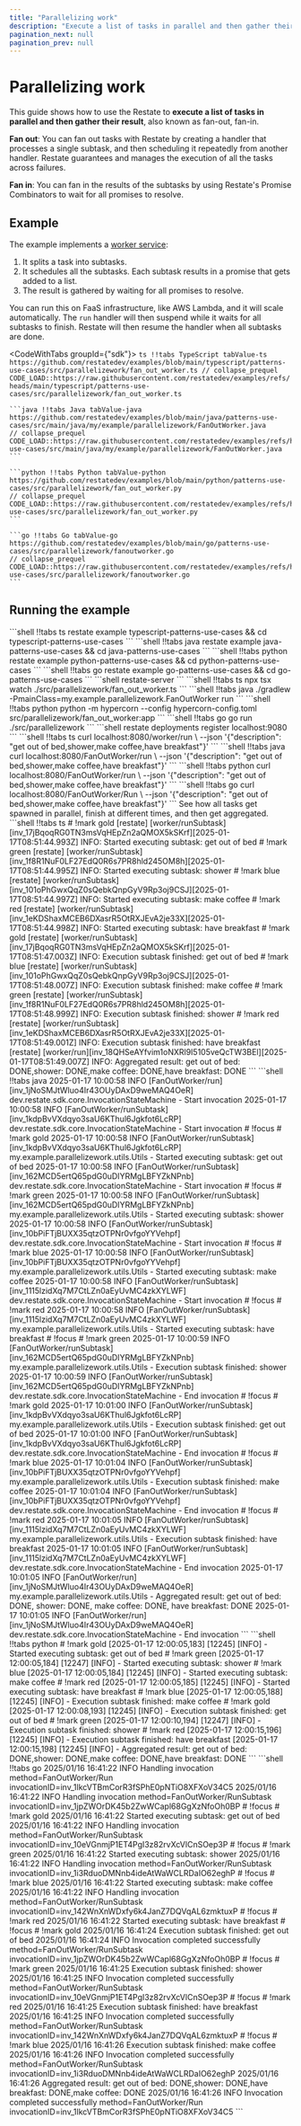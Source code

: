 ```yaml
---
title: "Parallelizing work"
description: "Execute a list of tasks in parallel and then gather their result."
pagination_next: null
pagination_prev: null
---
```



# Parallelizing work

This guide shows how to use the Restate to **execute a list of tasks in parallel and then gather their result**, also known as fan-out, fan-in.

**Fan out**: You can fan out tasks with Restate by creating a handler that processes a single subtask,
and then scheduling it repeatedly from another handler. Restate guarantees and manages the execution of all the tasks across failures.

**Fan in**: You can fan in the results of the subtasks by using Restate's Promise Combinators to wait for all promises to resolve.

## Example

The example implements a [worker service](src/parallelizework/fanoutworker.go):
1. It splits a task into subtasks.
2. It schedules all the subtasks. Each subtask results in a promise that gets added to a list.
3. The result is gathered by waiting for all promises to resolve.

You can run this on FaaS infrastructure, like AWS Lambda, and it will scale automatically.
The `run` handler will then suspend while it waits for all subtasks to finish.
Restate will then resume the handler when all subtasks are done.

<CodeWithTabs groupId={"sdk"}>
    ```ts !!tabs TypeScript tabValue-ts https://github.com/restatedev/examples/blob/main/typescript/patterns-use-cases/src/parallelizework/fan_out_worker.ts
    // collapse_prequel
    CODE_LOAD::https://raw.githubusercontent.com/restatedev/examples/refs/heads/main/typescript/patterns-use-cases/src/parallelizework/fan_out_worker.ts
    ```

    ```java !!tabs Java tabValue-java https://github.com/restatedev/examples/blob/main/java/patterns-use-cases/src/main/java/my/example/parallelizework/FanOutWorker.java
    // collapse_prequel
    CODE_LOAD::https://raw.githubusercontent.com/restatedev/examples/refs/heads/main/java/patterns-use-cases/src/main/java/my/example/parallelizework/FanOutWorker.java
    ```

    ```python !!tabs Python tabValue-python https://github.com/restatedev/examples/blob/main/python/patterns-use-cases/src/parallelizework/fan_out_worker.py
    // collapse_prequel
    CODE_LOAD::https://raw.githubusercontent.com/restatedev/examples/refs/heads/main/python/patterns-use-cases/src/parallelizework/fan_out_worker.py
    ```

    ```go !!tabs Go tabValue-go https://github.com/restatedev/examples/blob/main/go/patterns-use-cases/src/parallelizework/fanoutworker.go
    // collapse_prequel
    CODE_LOAD::https://raw.githubusercontent.com/restatedev/examples/refs/heads/main/go/patterns-use-cases/src/parallelizework/fanoutworker.go
    ```
</CodeWithTabs>


## Running the example

<Step stepLabel="1" title="Download the example">
    <CodeWithTabs groupId={"sdk"} className={"display-none"}>
        ```shell !!tabs ts
        restate example typescript-patterns-use-cases && cd typescript-patterns-use-cases
        ```
        ```shell !!tabs java
        restate example java-patterns-use-cases && cd java-patterns-use-cases
        ```
        ```shell !!tabs python
        restate example python-patterns-use-cases && cd python-patterns-use-cases
        ```
        ```shell !!tabs go
        restate example go-patterns-use-cases && cd go-patterns-use-cases
        ```
    </CodeWithTabs>
</Step>
<Step stepLabel="2" title="Start the Restate Server">
    ```shell
    restate-server
    ```
</Step>
<Step stepLabel="3" title="Start the Service">
    <CodeWithTabs groupId={"sdk"} className={"display-none"}>
        ```shell !!tabs ts
        npx tsx watch ./src/parallelizework/fan_out_worker.ts
        ```
        ```shell !!tabs java
        ./gradlew -PmainClass=my.example.parallelizework.FanOutWorker run
        ```
        ```shell !!tabs python
        python -m hypercorn --config hypercorn-config.toml src/parallelizework/fan_out_worker:app
        ```
        ```shell !!tabs go
        go run ./src/parallelizework
        ```
    </CodeWithTabs>
</Step>
<Step stepLabel="4" title="Register the services">
    ```shell
    restate deployments register localhost:9080
    ```
</Step>
<Step stepLabel="5" title="Send a request">
    <CodeWithTabs groupId={"sdk"} className={"display-none"}>
        ```shell !!tabs ts
        curl localhost:8080/worker/run \
            --json '{"description": "get out of bed,shower,make coffee,have breakfast"}'
        ```
        ```shell !!tabs java
        curl localhost:8080/FanOutWorker/run \
            --json '{"description": "get out of bed,shower,make coffee,have breakfast"}'
        ```
        ```shell !!tabs python
        curl localhost:8080/FanOutWorker/run \
            --json '{"description": "get out of bed,shower,make coffee,have breakfast"}'
        ```
        ```shell !!tabs go
        curl localhost:8080/FanOutWorker/Run \
            --json '{"description": "get out of bed,shower,make coffee,have breakfast"}'
        ```
    </CodeWithTabs>

</Step>

<Step stepLabel="4" title="Check the service logs">
    See how all tasks get spawned in parallel, finish at different times, and then get aggregated.
    <CodeWithTabs groupId={"sdk"} className={"display-none"}>
        ```shell !!tabs ts
        # !mark gold
        [restate] [worker/runSubtask][inv_17jBqoqRG0TN3msVqHEpZn2aQMOX5kSKrf][2025-01-17T08:51:44.993Z] INFO:  Started executing subtask: get out of bed
        # !mark green
        [restate] [worker/runSubtask][inv_1f8R1NuF0LF27EdQ0R6s7PR8hld245OM8h][2025-01-17T08:51:44.995Z] INFO:  Started executing subtask: shower
        # !mark blue
        [restate] [worker/runSubtask][inv_101oPhGwxQqZ0sQebkQnpGyV9Rp3oj9CSJ][2025-01-17T08:51:44.997Z] INFO:  Started executing subtask: make coffee
        # !mark red
        [restate] [worker/runSubtask][inv_1eKDShaxMCEB6DXasrR5OtRXJEvA2je33X][2025-01-17T08:51:44.998Z] INFO:  Started executing subtask: have breakfast
        # !mark gold
        [restate] [worker/runSubtask][inv_17jBqoqRG0TN3msVqHEpZn2aQMOX5kSKrf][2025-01-17T08:51:47.003Z] INFO:  Execution subtask finished: get out of bed
        # !mark blue
        [restate] [worker/runSubtask][inv_101oPhGwxQqZ0sQebkQnpGyV9Rp3oj9CSJ][2025-01-17T08:51:48.007Z] INFO:  Execution subtask finished: make coffee
        # !mark green
        [restate] [worker/runSubtask][inv_1f8R1NuF0LF27EdQ0R6s7PR8hld245OM8h][2025-01-17T08:51:48.999Z] INFO:  Execution subtask finished: shower
        # !mark red
        [restate] [worker/runSubtask][inv_1eKDShaxMCEB6DXasrR5OtRXJEvA2je33X][2025-01-17T08:51:49.001Z] INFO:  Execution subtask finished: have breakfast
        [restate] [worker/run][inv_18QHSeAYfvim1oNXRl9I5105veQcTW3BEl][2025-01-17T08:51:49.007Z] INFO:  Aggregated result: get out of bed: DONE,shower: DONE,make coffee: DONE,have breakfast: DONE
        ```
        ```shell !!tabs java
        2025-01-17 10:00:58 INFO  [FanOutWorker/run][inv_1jNoSMJtWluo4Ir43OUyDAxD9weMAQ4OeR] dev.restate.sdk.core.InvocationStateMachine - Start invocation
        2025-01-17 10:00:58 INFO  [FanOutWorker/runSubtask][inv_1kdpBvVXdqyo3saU6KThul6Jgkfot6LcRP] dev.restate.sdk.core.InvocationStateMachine - Start invocation
        # !focus
        # !mark gold
        2025-01-17 10:00:58 INFO  [FanOutWorker/runSubtask][inv_1kdpBvVXdqyo3saU6KThul6Jgkfot6LcRP] my.example.parallelizework.utils.Utils - Started executing subtask: get out of bed
        2025-01-17 10:00:58 INFO  [FanOutWorker/runSubtask][inv_162MCD5ertQ65pdG0uDIYRMgLBFYZkNPnb] dev.restate.sdk.core.InvocationStateMachine - Start invocation
        # !focus
        # !mark green
        2025-01-17 10:00:58 INFO  [FanOutWorker/runSubtask][inv_162MCD5ertQ65pdG0uDIYRMgLBFYZkNPnb] my.example.parallelizework.utils.Utils - Started executing subtask: shower
        2025-01-17 10:00:58 INFO  [FanOutWorker/runSubtask][inv_10bPiFTjBUXX35qtzOTPNr0vfgoYYVehpf] dev.restate.sdk.core.InvocationStateMachine - Start invocation
        # !focus
        # !mark blue
        2025-01-17 10:00:58 INFO  [FanOutWorker/runSubtask][inv_10bPiFTjBUXX35qtzOTPNr0vfgoYYVehpf] my.example.parallelizework.utils.Utils - Started executing subtask: make coffee
        2025-01-17 10:00:58 INFO  [FanOutWorker/runSubtask][inv_1115lzidXq7M7CtLZn0aEyUvMC4zkXYLWF] dev.restate.sdk.core.InvocationStateMachine - Start invocation
        # !focus
        # !mark red
        2025-01-17 10:00:58 INFO  [FanOutWorker/runSubtask][inv_1115lzidXq7M7CtLZn0aEyUvMC4zkXYLWF] my.example.parallelizework.utils.Utils - Started executing subtask: have breakfast
        # !focus
        # !mark green
        2025-01-17 10:00:59 INFO  [FanOutWorker/runSubtask][inv_162MCD5ertQ65pdG0uDIYRMgLBFYZkNPnb] my.example.parallelizework.utils.Utils - Execution subtask finished: shower
        2025-01-17 10:00:59 INFO  [FanOutWorker/runSubtask][inv_162MCD5ertQ65pdG0uDIYRMgLBFYZkNPnb] dev.restate.sdk.core.InvocationStateMachine - End invocation
        # !focus
        # !mark gold
        2025-01-17 10:01:00 INFO  [FanOutWorker/runSubtask][inv_1kdpBvVXdqyo3saU6KThul6Jgkfot6LcRP] my.example.parallelizework.utils.Utils - Execution subtask finished: get out of bed
        2025-01-17 10:01:00 INFO  [FanOutWorker/runSubtask][inv_1kdpBvVXdqyo3saU6KThul6Jgkfot6LcRP] dev.restate.sdk.core.InvocationStateMachine - End invocation
        # !focus
        # !mark blue
        2025-01-17 10:01:04 INFO  [FanOutWorker/runSubtask][inv_10bPiFTjBUXX35qtzOTPNr0vfgoYYVehpf] my.example.parallelizework.utils.Utils - Execution subtask finished: make coffee
        2025-01-17 10:01:04 INFO  [FanOutWorker/runSubtask][inv_10bPiFTjBUXX35qtzOTPNr0vfgoYYVehpf] dev.restate.sdk.core.InvocationStateMachine - End invocation
        # !focus
        # !mark red
        2025-01-17 10:01:05 INFO  [FanOutWorker/runSubtask][inv_1115lzidXq7M7CtLZn0aEyUvMC4zkXYLWF] my.example.parallelizework.utils.Utils - Execution subtask finished: have breakfast
        2025-01-17 10:01:05 INFO  [FanOutWorker/runSubtask][inv_1115lzidXq7M7CtLZn0aEyUvMC4zkXYLWF] dev.restate.sdk.core.InvocationStateMachine - End invocation
        2025-01-17 10:01:05 INFO  [FanOutWorker/run][inv_1jNoSMJtWluo4Ir43OUyDAxD9weMAQ4OeR] my.example.parallelizework.utils.Utils - Aggregated result: get out of bed: DONE, shower: DONE, make coffee: DONE, have breakfast: DONE
        2025-01-17 10:01:05 INFO  [FanOutWorker/run][inv_1jNoSMJtWluo4Ir43OUyDAxD9weMAQ4OeR] dev.restate.sdk.core.InvocationStateMachine - End invocation
        ```
        ```shell !!tabs python
        # !mark gold
        [2025-01-17 12:00:05,183] [12245] [INFO] - Started executing subtask: get out of bed
        # !mark green
        [2025-01-17 12:00:05,184] [12247] [INFO] - Started executing subtask: shower
        # !mark blue
        [2025-01-17 12:00:05,184] [12245] [INFO] - Started executing subtask: make coffee
        # !mark red
        [2025-01-17 12:00:05,185] [12245] [INFO] - Started executing subtask: have breakfast
        # !mark blue
        [2025-01-17 12:00:05,188] [12245] [INFO] - Execution subtask finished: make coffee
        # !mark gold
        [2025-01-17 12:00:08,193] [12245] [INFO] - Execution subtask finished: get out of bed
        # !mark green
        [2025-01-17 12:00:10,194] [12247] [INFO] - Execution subtask finished: shower
        # !mark red
        [2025-01-17 12:00:15,196] [12245] [INFO] - Execution subtask finished: have breakfast
        [2025-01-17 12:00:15,198] [12245] [INFO] - Aggregated result: get out of bed: DONE,shower: DONE,make coffee: DONE,have breakfast: DONE
        ```
        ```shell !!tabs go
        2025/01/16 16:41:22 INFO Handling invocation method=FanOutWorker/Run invocationID=inv_1lkcVTBmCorR3fSPhE0pNTiO8XFXoV34C5
        2025/01/16 16:41:22 INFO Handling invocation method=FanOutWorker/RunSubtask invocationID=inv_1jpZWOrDK45b2ZwWCapl68GgXzNfoOh0BP
        # !focus
        # !mark gold
        2025/01/16 16:41:22 Started executing subtask: get out of bed
        2025/01/16 16:41:22 INFO Handling invocation method=FanOutWorker/RunSubtask invocationID=inv_10eVGnmjP1ET4PgI3z82rvXcVlCnSOep3P
        # !focus
        # !mark green
        2025/01/16 16:41:22 Started executing subtask: shower
        2025/01/16 16:41:22 INFO Handling invocation method=FanOutWorker/RunSubtask invocationID=inv_1i3RduoDMNnb4ideAtWaWCLRDaIO62eghP
        # !focus
        # !mark blue
        2025/01/16 16:41:22 Started executing subtask: make coffee
        2025/01/16 16:41:22 INFO Handling invocation method=FanOutWorker/RunSubtask invocationID=inv_142WnXnWDxfy6k4JanZ7DQVqAL6zmktuxP
        # !focus
        # !mark red
        2025/01/16 16:41:22 Started executing subtask: have breakfast
        # !focus
        # !mark gold
        2025/01/16 16:41:24 Execution subtask finished: get out of bed
        2025/01/16 16:41:24 INFO Invocation completed successfully method=FanOutWorker/RunSubtask invocationID=inv_1jpZWOrDK45b2ZwWCapl68GgXzNfoOh0BP
        # !focus
        # !mark green
        2025/01/16 16:41:25 Execution subtask finished: shower
        2025/01/16 16:41:25 INFO Invocation completed successfully method=FanOutWorker/RunSubtask invocationID=inv_10eVGnmjP1ET4PgI3z82rvXcVlCnSOep3P
        # !focus
        # !mark red
        2025/01/16 16:41:25 Execution subtask finished: have breakfast
        2025/01/16 16:41:25 INFO Invocation completed successfully method=FanOutWorker/RunSubtask invocationID=inv_142WnXnWDxfy6k4JanZ7DQVqAL6zmktuxP
        # !focus
        # !mark blue
        2025/01/16 16:41:26 Execution subtask finished: make coffee
        2025/01/16 16:41:26 INFO Invocation completed successfully method=FanOutWorker/RunSubtask invocationID=inv_1i3RduoDMNnb4ideAtWaWCLRDaIO62eghP
        2025/01/16 16:41:26 Aggregated result: get out of bed: DONE,shower: DONE,have breakfast: DONE,make coffee: DONE
        2025/01/16 16:41:26 INFO Invocation completed successfully method=FanOutWorker/Run invocationID=inv_1lkcVTBmCorR3fSPhE0pNTiO8XFXoV34C5
        ```
    </CodeWithTabs>
</Step>